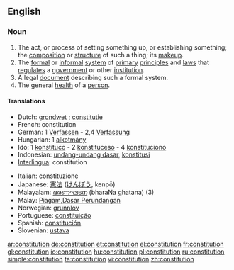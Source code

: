==English==

===Noun===
{{wikipedia}}
{{en-noun}}

# The act, or process of setting something up, or establishing something; the [[composition]] or [[structure]] of such a thing; its [[makeup]].
# The [[formal]] or [[informal]] [[system]] of [[primary]] [[principle]]s and [[law]]s that [[regulate]]s a [[government]] or other [[institution]].
# A legal [[document]] describing such a formal system.
# The general [[health]] of a [[person]].

====Translations====
{{rfc-trans}}
{{top}}
*Dutch: [[grondwet]] {{m}}; [[constitutie]] {{f}}
*French: constitution {{f}}
*German: 1 [[Verfassen]] {{n}} - 2,4 [[Verfassung]] {{f}}
*Hungarian: 1 [[alkotmány]]
*Ido: 1 [[konstituco]] - 2 [[konstituceso]] - 4 [[konstituciono]]
*Indonesian: [[undang-undang dasar]], [[konstitusi]]
*[[Interlingua]]: constitution
{{mid}}
*Italian: constituzione
*Japanese: [[憲法]] ([[けんぽう]], kenpō)
*Malayalam: [[ഭരണഘടന]] (bharaNa ghatana) (3)
*Malay: [[Piagam]],[[Dasar Perundangan]]
*Norwegian: [[grunnlov]] {{m}}
*Portuguese: [[constituição]] {{f}}
*Spanish: [[constitución]] {{f}}
*Slovenian: [[ustava]]
{{bottom}}

[[ar:constitution]]
[[de:constitution]]
[[et:constitution]]
[[el:constitution]]
[[fr:constitution]]
[[gl:constitution]]
[[io:constitution]]
[[hu:constitution]]
[[pl:constitution]]
[[ru:constitution]]
[[simple:constitution]]
[[ta:constitution]]
[[vi:constitution]]
[[zh:constitution]]